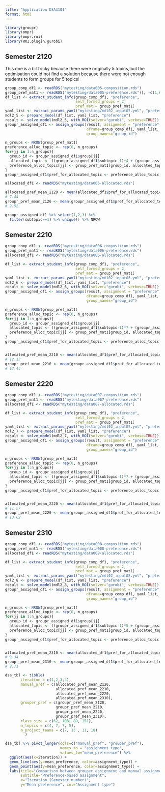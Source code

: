 ```yaml
---
title: "Application DSA3101"
format: html
---
```


```r
library(groupr)
library(ompr)
library(ompr.roi)
library(ROI.plugin.gurobi)
```

## Semester 2120

This one is a bit tricky because there were originally 5 topics, but the optimisation
could not find a solution because there were not enough students to form groups for 
5 topics!

```r
group_comp_df1 <- readRDS("mytesting/data005-composition.rds")
group_pref_mat1 <- readRDS("mytesting/data005-preference.rds")[, -c(1,6)]
df_list <- extract_student_info(group_comp_df1, "preference",  
                                self_formed_groups = 2,  
                                pref_mat = group_pref_mat1)
yaml_list <- extract_params_yaml("mytesting/mdl02_input05.yml", "preference")
mdl2_5 <- prepare_model(df_list, yaml_list, "preference")
result <- solve_model(mdl2_5, with_ROI(solver="gurobi", verbose=TRUE))
groupr_assigned_df1 <- assign_groups(result, assignment = "preference",  
                                     dframe=group_comp_df1, yaml_list, 
                                     group_names="group_id")

n_groups <- NROW(group_pref_mat1)
preference_alloc_topic <- rep(0, n_groups)
for(jj in 1:n_groups){
  group_id <- groupr_assigned_df1$group[jj]
  allocated_topic <- ((groupr_assigned_df1$subtopic-1)*4 + (groupr_assigned_df1$topic2))[jj]
  preference_alloc_topic[jj] <- group_pref_mat1[group_id, allocated_topic]
}
groupr_assigned_df1$pref_for_allocated_topic <- preference_alloc_topic

allocated_df1 <- readRDS("mytesting/data005-allocated.rds")

allocated_pref_mean_2120 <- mean(allocated_df1$pref_for_allocated_topic)
# 7.44
groupr_pref_mean_2120 <- mean(groupr_assigned_df1$pref_for_allocated_topic)
# 9.52

groupr_assigned_df1 %>% select(1,2,3) %>% 
  filter(subtopic==1) %>% unique() %>% NROW
```


## Semester 2210

```r
group_comp_df1 <- readRDS("mytesting/data006-composition.rds")
group_pref_mat1 <- readRDS("mytesting/data006-preference.rds")
allocated_df1 <- readRDS("mytesting/data006-allocated.rds")

df_list <- extract_student_info(group_comp_df1, "preference",  
                                self_formed_groups = 2,  
                                pref_mat = group_pref_mat1)
yaml_list <- extract_params_yaml("mytesting/mdl02_input06.yml", "preference")
mdl2_6 <- prepare_model(df_list, yaml_list, "preference")
result <- solve_model(mdl2_6, with_ROI(solver="gurobi", verbose=TRUE))
groupr_assigned_df1 <- assign_groups(result, assignment = "preference",  
                                     dframe=group_comp_df1, yaml_list, 
                                     group_names="group_id")

n_groups <- NROW(group_pref_mat1)
preference_alloc_topic <- rep(0, n_groups)
for(jj in 1:n_groups){
  group_id <- groupr_assigned_df1$group[jj]
  allocated_topic <- ((groupr_assigned_df1$subtopic-1)*7 + (groupr_assigned_df1$topic2))[jj]
  preference_alloc_topic[jj] <- group_pref_mat1[group_id, allocated_topic]
}
groupr_assigned_df1$pref_for_allocated_topic <- preference_alloc_topic


allocated_pref_mean_2210 <- mean(allocated_df1$pref_for_allocated_topic)
# 12.13
groupr_pref_mean_2210 <- mean(groupr_assigned_df1$pref_for_allocated_topic)
# 13.44
```

## Semester 2220

```r
group_comp_df1 <- readRDS("mytesting/data007-composition.rds")
group_pref_mat1 <- readRDS("mytesting/data007-preference.rds")
allocated_df1 <- readRDS("mytesting/data007-allocated.rds")

df_list <- extract_student_info(group_comp_df1, "preference",  
                                self_formed_groups = 2,  
                                pref_mat = group_pref_mat1)
yaml_list <- extract_params_yaml("mytesting/mdl02_input07.yml", "preference")
mdl2_7 <- prepare_model(df_list, yaml_list, "preference")
result <- solve_model(mdl2_7, with_ROI(solver="gurobi", verbose=TRUE))
groupr_assigned_df1 <- assign_groups(result, assignment = "preference",  
                                     dframe=group_comp_df1, yaml_list, 
                                     group_names="group_id")

n_groups <- NROW(group_pref_mat1)
preference_alloc_topic <- rep(0, n_groups)
for(jj in 1:n_groups){
  group_id <- groupr_assigned_df1$group[jj]
  allocated_topic <- ((groupr_assigned_df1$subtopic-1)*7 + (groupr_assigned_df1$topic2))[jj]
  preference_alloc_topic[jj] <- group_pref_mat1[group_id, allocated_topic]
}
groupr_assigned_df1$pref_for_allocated_topic <- preference_alloc_topic


allocated_pref_mean_2220 <- mean(allocated_df1$pref_for_allocated_topic)
# 11.57
groupr_pref_mean_2220 <- mean(groupr_assigned_df1$pref_for_allocated_topic)
# 13.62
```

## Semester 2310

```r
group_comp_df1 <- readRDS("mytesting/data008-composition.rds")
group_pref_mat1 <- readRDS("mytesting/data008-preference.rds")
allocated_df1 <- readRDS("mytesting/data008-allocated.rds")

df_list <- extract_student_info(group_comp_df1, "preference",  
                                self_formed_groups = 2,  
                                pref_mat = group_pref_mat1)
yaml_list <- extract_params_yaml("mytesting/mdl02_input08.yml", "preference")
mdl2_8 <- prepare_model(df_list, yaml_list, "preference")
result <- solve_model(mdl2_8, with_ROI(solver="gurobi", verbose=TRUE))
groupr_assigned_df1 <- assign_groups(result, assignment = "preference",  
                                     dframe=group_comp_df1, yaml_list, 
                                     group_names="group_id")

n_groups <- NROW(group_pref_mat1)
preference_alloc_topic <- rep(0, n_groups)
for(jj in 1:n_groups){
  group_id <- groupr_assigned_df1$group[jj]
  allocated_topic <- ((groupr_assigned_df1$subtopic-1)*5 + (groupr_assigned_df1$topic2))[jj]
  preference_alloc_topic[jj] <- group_pref_mat1[group_id, allocated_topic]
}
groupr_assigned_df1$pref_for_allocated_topic <- preference_alloc_topic


allocated_pref_mean_2310 <- mean(allocated_df1$pref_for_allocated_topic)
# 9.34
groupr_pref_mean_2310 <- mean(groupr_assigned_df1$pref_for_allocated_topic)
# 9.71
```

```r
dsa_tbl <- tibble(
       iteration = c(1,2,3,4),
       manual_pref = c(allocated_pref_mean_2120,
                       allocated_pref_mean_2210,
                       allocated_pref_mean_2220,
                       allocated_pref_mean_2310),
       grouper_pref = c(groupr_pref_mean_2120,
                       groupr_pref_mean_2210,
                       groupr_pref_mean_2220,
                       groupr_pref_mean_2310),
       class_size = c(62, 108, 89, 151),
       n_topics = c(4, 7, 7, 5),
       n_project_teams = c(7, 13 , 11, 18) 
         )

dsa_tbl %>% pivot_longer(cols=c("manual_pref", "grouper_pref"),
                         names_to = "assignment_type",
                         values_to="mean_preference") %>%
  ggplot(aes(x=iteration)) +
  geom_line(aes(y=mean_preference, color=assignment_type)) +
  geom_point(aes(y=mean_preference, color=assignment_type)) +
  labs(title="Comparison between grouper assignment and manual assignment",
       subtitle="Preference-based assignment",
       x="Iteration (Semester number)",
       y="Mean preference", col="Assignment type")
```

